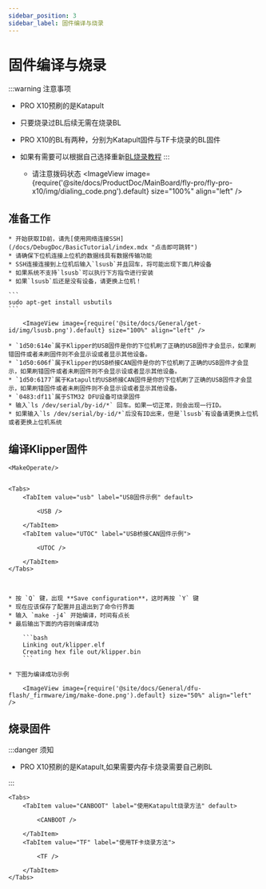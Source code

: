 ```yaml
---
sidebar_position: 3
sidebar_label: 固件编译与烧录
---
```





# 固件编译与烧录

:::warning 注意事项
* PRO X10预刷的是Katapult
* 只要烧录过BL后续无需在烧录BL
* PRO X10的BL有两种，分别为Katapult固件与TF卡烧录的BL固件
* 如果有需要可以根据自己选择重新[BL烧录教程](https://mellow-next.klipper.cn/docs/ProductDoc/MainBoard/fly-pro/fly-pro-x10/bl)
:::

    * 请注意拨码状态
    <ImageView image={require('@site/docs/ProductDoc/MainBoard/fly-pro/fly-pro-x10/img/dialing_code.png').default} size="100%" align="left" />

## 准备工作

    * 开始获取ID前，请先[使用网络连接SSH](/docs/DebugDoc/BasicTutorial/index.mdx "点击即可跳转") 
    * 请确保下位机连接上位机的数据线具有数据传输功能
    * SSH连接连接到上位机后输入`lsusb`并且回车，将可能出现下面几种设备
    * 如果系统不支持`lsusb`可以执行下方指令进行安装
    * 如果`lsusb`后还是没有设备，请更换上位机！

    ```
    sudo apt-get install usbutils
    ```

        <ImageView image={require('@site/docs/General/get-id/img/lsusb.png').default} size="100%" align="left" />

    * `1d50:614e`属于Klipper的USB固件是你的下位机刷了正确的USB固件才会显示，如果刷错固件或者未刷固件则不会显示设或者显示其他设备。
    * `1d50:606f`属于Klipper的USB桥接CAN固件是你的下位机刷了正确的USB固件才会显示，如果刷错固件或者未刷固件则不会显示设或者显示其他设备。
    * `1d50:6177`属于Katapult的USB桥接CAN固件是你的下位机刷了正确的USB固件才会显示，如果刷错固件或者未刷固件则不会显示设或者显示其他设备。
    * `0483:df11`属于STM32 DFU设备可烧录固件
    * 输入`ls /dev/serial/by-id/*` 回车。如果一切正常，则会出现一行ID。
    * 如果输入`ls /dev/serial/by-id/*`后没有ID出来，但是`lsusb`有设备请更换上位机或者更换上位机系统


## 编译Klipper固件

    <MakeOperate/>


    <Tabs>
        <TabItem value="usb" label="USB固件示例" default>
            
            <USB />
            
        </TabItem>
        <TabItem value="UTOC" label="USB桥接CAN固件示例">
            
            <UTOC />

        </TabItem>
    </Tabs>



    * 按 `Q` 键，出现 **Save configuration**，这时再按 `Y` 键
    * 现在应该保存了配置并且退出到了命令行界面
    * 输入 `make -j4` 开始编译，时间有点长
    * 最后输出下面的内容则编译成功

        ```bash
        Linking out/klipper.elf
        Creating hex file out/klipper.bin
        ```
        
    * 下图为编译成功示例

        <ImageView image={require('@site/docs/General/dfu-flash/_firmware/img/make-done.png').default} size="50%" align="left" />

## 烧录固件

:::danger 须知

* PRO X10预刷的是Katapult,如果需要内存卡烧录需要自己刷BL

:::

    <Tabs>
        <TabItem value="CANBOOT" label="使用Katapult烧录方法" default>
            
            <CANBOOT />
            
        </TabItem>
        <TabItem value="TF" label="使用TF卡烧录方法">
            
            <TF />

        </TabItem>
    </Tabs>

